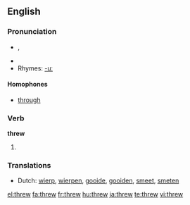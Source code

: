 ==English==

===Pronunciation===
* {{IPA|/'θɻʊə/}}, {{IPAchar|/θɹuː/}}
*{{audio|en-us-threw.ogg|Audio (US)}}
* Rhymes: [[Rhymes:English:-uː|-uː]]

====Homophones====
*[[through]]

===Verb===
'''threw'''

# {{past tense of| to [[throw]]}}

===Translations===
*Dutch: [[wierp]], [[wierpen]], [[gooide]], [[gooiden]], [[smeet]], [[smeten]]

[[el:threw]]
[[fa:threw]]
[[fr:threw]]
[[hu:threw]]
[[ja:threw]]
[[te:threw]]
[[vi:threw]]